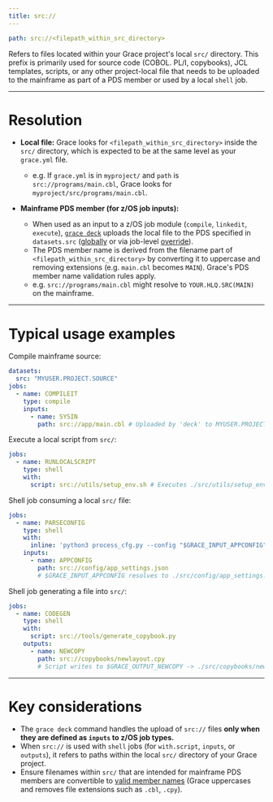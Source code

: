 ```yaml
---
title: src://
---
```


```yaml
path: src://<filepath_within_src_directory>
```

Refers to files located within your Grace project's local `src/` directory. This prefix is primarily used for source code (COBOL. PL/I, copybooks), JCL templates, scripts, or any other project-local file that needs to be uploaded to the mainframe as part of a PDS member or used by a local `shell` job.

---

# Resolution

- **Local file:** Grace looks for `<filepath_within_src_directory>` inside the `src/` directory, which is expected to be at the same level as your `grace.yml` file.
  - e.g. If `grace.yml` is in `myproject/` and `path` is `src://programs/main.cbl`, Grace looks for `myproject/src/programs/main.cbl`.
- **Mainframe PDS member (for z/OS job inputs):**

  - When used as an input to a z/OS job module (`compile`, `linkedit`, `execute`), [`grace deck`](/docs/cli-reference/deck) uploads the local file to the PDS specified in `datasets.src` ([globally](/docs/yaml-spec/datasets#src) or via job-level [override](/docs/yaml-spec/jobs#overrides)).
  - The PDS member name is derived from the filename part of `<filepath_within_src_directory>` by converting it to uppercase and removing extensions (e.g. `main.cbl` becomes `MAIN`). Grace's PDS member name validation rules apply.
  - e.g. `src://programs/main.cbl` might resolve to `YOUR.HLQ.SRC(MAIN)` on the mainframe.

---

# Typical usage examples

Compile mainframe source:

```yaml
datasets:
  src: "MYUSER.PROJECT.SOURCE"
jobs:
  - name: COMPILEIT
    type: compile
    inputs:
      - name: SYSIN
        path: src://app/main.cbl # Uploaded by 'deck' to MYUSER.PROJECT.SOURCE(MAIN)
```

Execute a local script from `src/`:

```yaml
jobs:
  - name: RUNLOCALSCRIPT
    type: shell
    with:
      script: src://utils/setup_env.sh # Executes ./src/utils/setup_env.sh
```

Shell job consuming a local `src/` file:

```yaml
jobs:
  - name: PARSECONFIG
    type: shell
    with:
      inline: 'python3 process_cfg.py --config "$GRACE_INPUT_APPCONFIG"'
    inputs:
      - name: APPCONFIG
        path: src://config/app_settings.json
        # $GRACE_INPUT_APPCONFIG resolves to ./src/config/app_settings.json
```

Shell job generating a file into `src/`:

```yaml
jobs:
  - name: CODEGEN
    type: shell
    with:
      script: src://tools/generate_copybook.py
    outputs:
      - name: NEWCOPY
        path: src://copybooks/newlayout.cpy
        # Script writes to $GRACE_OUTPUT_NEWCOPY -> ./src/copybooks/newlayout.cpy
```

---

# Key considerations

- The `grace deck` command handles the upload of `src://` files **only when they are defined as `inputs` to z/OS job types.**
- When `src://` is used with `shell` jobs (for `with.script`, `inputs`, or `outputs`), it refers to paths within the local `src/` directory of your Grace project.
- Ensure filenames within `src/` that are intended for mainframe PDS members are convertible to [valid member names](https://www.ibm.com/docs/en/engineering-lifecycle-management-suite/workflow-management/7.0.3?topic=definitions-zos-data-set-naming-rules) (Grace uppercases and removes file extensions such as `.cbl`, `.cpy`).
